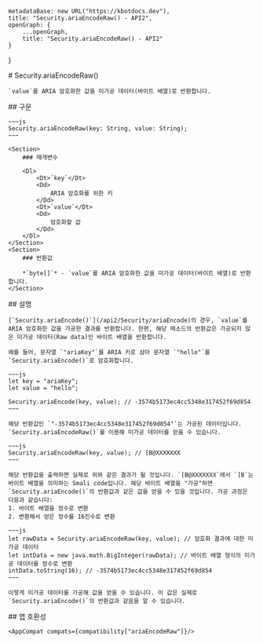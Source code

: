 
    metadataBase: new URL("https://kbotdocs.dev"),
    title: "Security.ariaEncodeRaw() - API2",
    openGraph: {
        ...openGraph,
        title: "Security.ariaEncodeRaw() - API2"
    }
}

<Section>
    # Security.ariaEncodeRaw()

    `value`를 ARIA 암호화한 값을 미가공 데이터(바이트 배열)로 반환합니다.
</Section>
<Section>
    ## 구문

    ~~~js
    Security.ariaEncodeRaw(key: String, value: String);
    ~~~

    <Section>
        ### 매개변수

        <Dl>
            <Dt>`key`</Dt>
            <Dd>
                ARIA 암호화를 위한 키
            </Dd>
            <Dt>`value`</Dt>
            <Dd>
                암호화할 값
            </Dd>
        </Dl>
    </Section>
    <Section>
        ### 반환값

        *`byte[]`* - `value`를 ARIA 암호화한 값을 미가공 데이터(바이트 배열)로 반환합니다.
    </Section>
</Section>
<Section>
    ## 설명

    [`Security.ariaEncode()`](/api2/Security/ariaEncode)의 경우, `value`를 ARIA 암호화한 값을 가공한 결과를 반환합니다. 한편, 해당 메소드의 반환값은 가공되지 않은 미가공 데이터(Raw data)인 바이트 배열을 반환합니다.

    예를 들어, 문자열 `"ariaKey"`를 ARIA 키로 삼아 문자열 `"hello"`를 `Security.ariaEncode()`로 암호화합니다.

    ~~~js
    let key = "ariaKey";
    let value = "hello";

    Security.ariaEncode(key, value); // -3574b5173ec4cc5348e317452f69d854
    ~~~

    해당 반환값인 `"-3574b5173ec4cc5348e317452f69d854"`는 가공된 데이터입니다. `Security.ariaEncodeRaw()`를 이용해 미가공 데이터를 얻을 수 있습니다.

    ~~~js
    Security.ariaEncodeRaw(key, value); // [B@XXXXXXX
    ~~~

    해당 반환값을 출력하면 실제로 위와 같은 결과가 될 것입니다. `[B@XXXXXXX`에서 `[B`는 바이트 배열을 의미하는 Smali code입니다. 해당 바이트 배열을 "가공"하면 `Security.ariaEncode()`의 반환값과 같은 값을 얻을 수 있을 것입니다. 가공 과정은 다음과 같습니다:
    1. 바이트 배열을 정수로 변환
    2. 변환해서 얻은 정수를 16진수로 변환

    ~~~js
    let rawData = Security.ariaEncodeRaw(key, value); // 암호화 결과에 대한 미가공 데이터
    let intData = new java.math.BigInteger(rawData); // 바이트 배열 형식의 미가공 데이터를 정수로 변환
    intData.toString(16); // -3574b5173ec4cc5348e317452f69d854
    ~~~

    이렇게 미가공 데이터를 가공해 값을 얻을 수 있습니다. 이 값은 실제로 `Security.ariaEncode()`의 반환값과 같음을 알 수 있습니다.
</Section>
<Section>
    ## 앱 호환성

    <AppCompat compats={compatibility["ariaEncodeRaw"]}/>
</Section>
